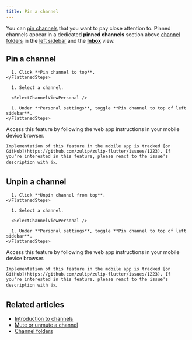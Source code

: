 ```yaml
---
title: Pin a channel
---
```





You can [pin channels](/help/pin-a-channel) that you want to pay close attention
to. Pinned channels appear in a dedicated **pinned channels** section above
[channel folders](/help/channel-folders) in the [left
sidebar](/help/left-sidebar) and the [**Inbox**](/help/inbox) view.

## Pin a channel

<Tabs>
  <TabItem label="Via left sidebar">
    <FlattenedSteps>
      <ChannelActions />

      1. Click **Pin channel to top**.
    </FlattenedSteps>
  </TabItem>

  <TabItem label="Via channel settings">
    <FlattenedSteps>
      <NavigationSteps target="relative/gear/channel-settings" />

      1. Select a channel.

      <SelectChannelViewPersonal />

      1. Under **Personal settings**, toggle **Pin channel to top of left sidebar**.
    </FlattenedSteps>
  </TabItem>

  <TabItem label="Mobile">
    Access this feature by following the web app instructions in your
    mobile device browser.

    Implementation of this feature in the mobile app is tracked [on
    GitHub](https://github.com/zulip/zulip-flutter/issues/1223). If
    you're interested in this feature, please react to the issue's
    description with 👍.
  </TabItem>
</Tabs>

## Unpin a channel

<Tabs>
  <TabItem label="Via left sidebar">
    <FlattenedSteps>
      <ChannelActions />

      1. Click **Unpin channel from top**.
    </FlattenedSteps>
  </TabItem>

  <TabItem label="Via channel settings">
    <FlattenedSteps>
      <NavigationSteps target="relative/gear/channel-settings" />

      1. Select a channel.

      <SelectChannelViewPersonal />

      1. Under **Personal settings**, toggle **Pin channel to top of left sidebar**.
    </FlattenedSteps>
  </TabItem>

  <TabItem label="Mobile">
    Access this feature by following the web app instructions in your
    mobile device browser.

    Implementation of this feature in the mobile app is tracked [on
    GitHub](https://github.com/zulip/zulip-flutter/issues/1223). If
    you're interested in this feature, please react to the issue's
    description with 👍.
  </TabItem>
</Tabs>

## Related articles

* [Introduction to channels](/help/introduction-to-channels)
* [Mute or unmute a channel](/help/mute-a-channel)
* [Channel folders](/help/channel-folders)
